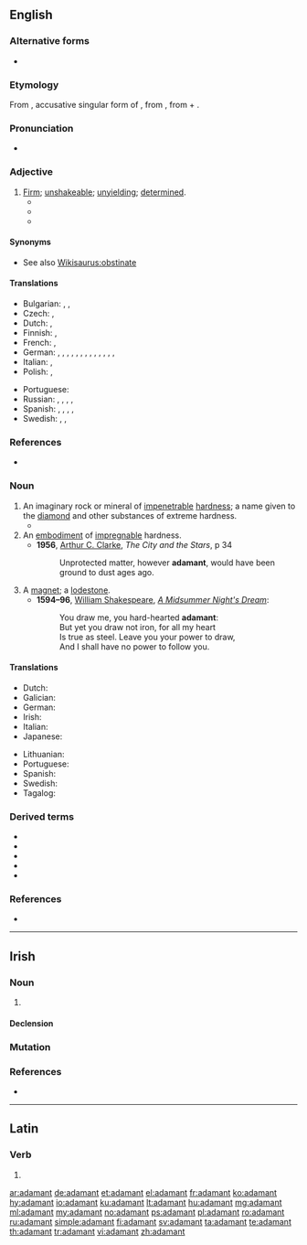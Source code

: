 ==English==
{{wikipedia}}

===Alternative forms===
* {{l|en|adamaunt}} {{qualifier|obsolete}}

===Etymology===
From {{etyl|la|en}} {{m|la|adamantem||}}, accusative singular form of {{m|la|adamās||hard as steel}}, from {{etyl|grc|en}} {{m|grc|ἀδάμας||invincible}}, from {{m|grc|ἀ-||not}} + {{m|grc|δαμάζω||I tame}}.

===Pronunciation===
* {{audio|En-us-adamant.ogg|Audio (US)|lang=en}}

===Adjective===
{{en-adj}}

# [[firm|Firm]]; [[unshakeable]]; [[unyielding]]; [[determined]].
#* {{quote-book|title=Wildcatters: The True Story of how Conspiracy, Greed and the IRS ...|page=195|author=Charles Moncrief|year=2002|passage=Broiles and Kirkley were '''adamant''' about getting out of the lawsuit, but Mike and Dee were equally '''adamant''' about not wanting to sign a letter of apology}}
#* {{quote-book|title=Confessions of the Dyslexic Virgin|page=275|author=Cara E. C. Vermaak|year=2006|passage=Johan is determined to play the field and '''adamant''' about never committing.}}
#* {{quote-book|title=Maid to Match|page=94|author=Deeanne Gist|year=2010|passage=What good would such foolishness do a mountain man? But Pa had been '''adamant'''. Just as he'd been '''adamant''' about their reading, writing, numbers, geography, and languages. Just as he'd been '''adamant''' about using proper grammar}}

====Synonyms====
* See also [[Wikisaurus:obstinate]]

====Translations====
{{trans-top|determined; unshakeable; unyielding}}
* Bulgarian: {{t+|bg|твърд}}, {{t+|bg|неподатлив}}, {{t+|bg|непреклонен}}
* Czech: {{t|cs|neoblomný}}, {{t|cs|neochvějný|m}}
* Dutch: {{t|nl|onbuigzaam}}, {{t|nl|onvermurwbaar}}
* Finnish: {{t|fi|peräänantamaton}}, {{t|fi|järkkymätön}}
* French: {{t+|fr|inflexible}}, {{t+|fr|catégorique}}
* German: {{t+|de|unnachgiebig}}, {{t+|de|unerbittlich}}, {{t+|de|felsenfest}}, {{t+|de|rigoros}}, {{t+|de|hartnäckig}}, {{t+|de|stur}}, {{t|de|steinhart}}, {{t+|de|eisern}}, {{t+|de|fest}}, {{t+|de|unerschütterlich}}, {{t+|de|undurchdringbar}}, {{t|de|unüberwindbar}}, {{t|de|unverrückbar}}, {{t|de|sehr hart}}
* Italian: {{t+|it|irremovibile}}, {{t+|it|ostinato|m}}
* Polish: {{t+|pl|nieustępliwy}}, {{t+|pl|zdecydowany}}
{{trans-mid}}
* Portuguese: {{t+|pt|adamantino}}
* Russian: {{t+|ru|непода́тливый}}, {{t+|ru|непрекло́нный}}, {{t+|ru|категори́чный}}, {{t+|ru|непоколеби́мый}}, {{t+|ru|твёрдый}} {{qualifier|как креме́нь}}
* Spanish: {{t+|es|firme}}, {{t+|es|categórico}}, {{t+|es|inflexible}}, {{t|es|impenetrable}}, {{t+|es|obstinado}}
* Swedish: {{t+|sv|orubblig}}, {{t|sv|benhård}}, {{t+|sv|obeveklig}}
{{trans-bottom}}

===References===
* {{R:OneLook}}

===Noun===
{{en-noun}}

# An imaginary rock or mineral of [[impenetrable]] [[hardness]]; a name given to the [[diamond]] and other substances of extreme hardness.
#* {{quote-book
|year=1582
|year_published=
|author=[[w:Robert Parsons (Jesuit)|Robert Parsons]]
|by=
|title=The first booke of the Christian exercise, appertayning to resolution
|url=http://books.google.com/books?id=gvbik25DcCgC&pg=PT144
|original=
|chapter=8
|section=
|isbn=
|edition=
|publisher=G. Flinton
|location=
|editor=
|volume=
|page=
|passage=This then is and alwayes hath ben the fashion of Worldlinges, & reprobate persons, to harden their hartes as an '''adamant''' stone, against anye thinge that shalbe tolde the for amendement of their lives, and for the savinge of their soules.
}}
# An [[embodiment]] of [[impregnable]] hardness.
#* '''1956''', [[w:Arthur C. Clarke|Arthur C. Clarke]], ''The City and the Stars'', p 34
#*: Unprotected matter, however '''adamant''', would have been ground to dust ages ago.
# A [[magnet]]; a [[lodestone]].
#* '''1594&ndash;96''', [[w:William Shakespeare|William Shakespeare]], ''[[w:A Midsummer Night's Dream|A Midsummer Night's Dream]]'':
#*: You draw me, you hard-hearted '''adamant''':
#*: But yet you draw not iron, for all my heart
#*: Is true as steel. Leave you your power to draw,
#*: And I shall have no power to follow you.

====Translations====
{{trans-top|rock or mineral}}
* Dutch: {{t|nl|adamant}}
* Galician: {{t|gl|adamantium}}
* German: {{t+|de|adamant}}
* Irish: {{t|ga|adhmaint|f}}
* Italian: {{t+|it|adamantino}}
* Japanese: {{t|ja|金剛|tr=kongō|sc=Jpan}}
{{trans-mid}}
* Lithuanian: {{t|lt|adamantas}}
* Portuguese: {{t+|pt|adamante|m}}
* Spanish: {{t+|es|adamantino}}
* Swedish: {{t+|sv|adamant}}
* Tagalog: {{t|tl|adamantina}}
{{trans-bottom}}

{{trans-top|embodiment of hardness}}
{{trans-mid}}
{{trans-bottom}}

{{trans-see|magnet or loadstone|[[magnet]], [[loadstone]]}}

===Derived terms===
* {{l|en|adamance|pos=n}}
* {{l|en|adamantane|pos=a}}
* {{l|en|adamantean|pos=a}}
* {{l|en|adamantine|pos=a}}
* {{l|en|adamantly|pos=adv}}

===References===
* {{R:Webster 1913}}

----

==Irish==

===Noun===
{{ga-noun|g=f|adamainte|adamaintí}}

# {{alternative form of|adhmaint||adamant, lodestone; magnet|lang=ga}}

====Declension====
{{ga-decl-f2|a|damant|damainte|pl=damaintí}}

===Mutation===
{{ga mut vowel}}

===References===
* {{R:ga:ODonaill}}

----

==Latin==

===Verb===
{{la-verb-form|adamant}}

# {{inflection of|adamō||3|p|pres|actv|indc|lang=la}}

[[ar:adamant]]
[[de:adamant]]
[[et:adamant]]
[[el:adamant]]
[[fr:adamant]]
[[ko:adamant]]
[[hy:adamant]]
[[io:adamant]]
[[ku:adamant]]
[[lt:adamant]]
[[hu:adamant]]
[[mg:adamant]]
[[ml:adamant]]
[[my:adamant]]
[[no:adamant]]
[[ps:adamant]]
[[pl:adamant]]
[[ro:adamant]]
[[ru:adamant]]
[[simple:adamant]]
[[fi:adamant]]
[[sv:adamant]]
[[ta:adamant]]
[[te:adamant]]
[[th:adamant]]
[[tr:adamant]]
[[vi:adamant]]
[[zh:adamant]]